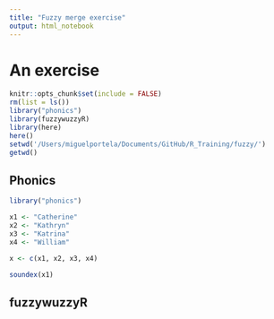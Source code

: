```yaml
---
title: "Fuzzy merge exercise"
output: html_notebook
---
```


# An exercise

```r
knitr::opts_chunk$set(include = FALSE)
rm(list = ls())
library("phonics")
library(fuzzywuzzyR)
library(here)
here()
setwd('/Users/miguelportela/Documents/GitHub/R_Training/fuzzy/')
getwd()
```

## Phonics

```r
library("phonics")

x1 <- "Catherine"
x2 <- "Kathryn"
x3 <- "Katrina"
x4 <- "William"

x <- c(x1, x2, x3, x4)

soundex(x1)

```

## fuzzywuzzyR

```r

```

